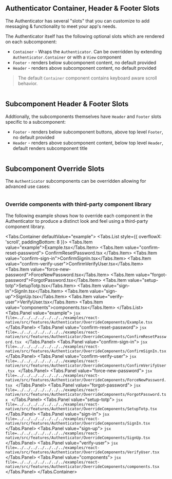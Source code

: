 
## Authenticator Container, Header & Footer Slots

The Authenticator has several "slots" that you can customize to add messaging & functionality to meet your app's needs.

The Authenticator itself has the following optional slots which are rendered on each subcomponent:
- `Container` - Wraps the `Authenticator`. Can be overridden by extending `Authenticator.Container` or with a `View` component
- `Footer` - renders below subcomponent content, no default provided
- `Header` - renders above subcomponent content, no default provided

> The default `Container` component contains keyboard aware scroll behavior.

```jsx expoSnack file=../../../../../../../examples/react-native/src/features/Authenticator/Slots/Example.tsx

```

## Subcomponent Header & Footer Slots

Addtionally, the subcomponents themselves have `Header` and `Footer` slots specific to a subcomponent:
- `Footer` - renders below subcomponent buttons, above top level `Footer`, no default provided
- `Header` - renders above subcomponent content, below top level `Header`, default renders subcomponent title

```jsx expoSnack file=../../../../../../../examples/react-native/src/features/Authenticator/ComponentSlots/Example.tsx

```

## Subcomponent Override Slots

The `Authenticator` subcomponents can be overridden allowing for advanced use cases:

```jsx expoSnack file=../../../../../../../examples/react-native/src/features/Authenticator/Component/Example.tsx

```

### Override components with third-party component library 
The following example shows how to override each component in the Authenticator to produce a distinct look and feel using a third-party component library.

<Tabs.Container defaultValue="example">
  <Tabs.List style={{ overflowX: 'scroll', paddingBottom: 8 }}>
    <Tabs.Item value="example">Example.tsx</Tabs.Item>
    <Tabs.Item value="confirm-reset-password">
      ConfirmResetPassword.tsx
    </Tabs.Item>
    <Tabs.Item value="confirm-sign-in">ConfirmSignIn.tsx</Tabs.Item>
    <Tabs.Item value="confirm-verify-user">ConfirmVerifyUser.tsx</Tabs.Item>
    <Tabs.Item value="force-new-password">ForceNewPassword.tsx</Tabs.Item>
    <Tabs.Item value="forgot-password">ForgotPassword.tsx</Tabs.Item>
    <Tabs.Item value="setup-totp">SetupTotp.tsx</Tabs.Item>
    <Tabs.Item value="sign-in">SignIn.tsx</Tabs.Item>
    <Tabs.Item value="sign-up">SignUp.tsx</Tabs.Item>
    <Tabs.Item value="verify-user">VerifyUser.tsx</Tabs.Item>
    <Tabs.Item value="components">components.tsx</Tabs.Item>
  </Tabs.List>
  <Tabs.Panel value="example">
    ```jsx file=../../../../../../../examples/react-native/src/features/Authenticator/OverrideComponents/Example.tsx
    ```
  </Tabs.Panel>
  <Tabs.Panel value="confirm-reset-password">
    ```jsx file=../../../../../../../examples/react-native/src/features/Authenticator/OverrideComponents/ConfirmResetPassword.tsx
    ```
  </Tabs.Panel>
  <Tabs.Panel value="confirm-sign-in">
    ```jsx file=../../../../../../../examples/react-native/src/features/Authenticator/OverrideComponents/ConfirmSignIn.tsx
    ```
  </Tabs.Panel>
  <Tabs.Panel value="confirm-verify-user">
    ```jsx file=../../../../../../../examples/react-native/src/features/Authenticator/OverrideComponents/ConfirmVerifyUser.tsx
    ```
  </Tabs.Panel>
  <Tabs.Panel value="force-new-password">
    ```jsx file=../../../../../../../examples/react-native/src/features/Authenticator/OverrideComponents/ForceNewPassword.tsx
    ```
  </Tabs.Panel>
  <Tabs.Panel value="forgot-password">
    ```jsx file=../../../../../../../examples/react-native/src/features/Authenticator/OverrideComponents/ForgotPassword.tsx
    ```
  </Tabs.Panel>
  <Tabs.Panel value="setup-totp">
    ```jsx file=../../../../../../../examples/react-native/src/features/Authenticator/OverrideComponents/SetupTotp.tsx
    ```
  </Tabs.Panel>
  <Tabs.Panel value="sign-in">
    ```jsx file=../../../../../../../examples/react-native/src/features/Authenticator/OverrideComponents/SignIn.tsx
    ```
  </Tabs.Panel>
  <Tabs.Panel value="sign-up">
    ```jsx file=../../../../../../../examples/react-native/src/features/Authenticator/OverrideComponents/SignUp.tsx
    ```
  </Tabs.Panel>
  <Tabs.Panel value="verify-user">
    ```jsx file=../../../../../../../examples/react-native/src/features/Authenticator/OverrideComponents/VerifyUser.tsx
    ```
  </Tabs.Panel>
  <Tabs.Panel value="components">
    ```jsx file=../../../../../../../examples/react-native/src/features/Authenticator/OverrideComponents/components.tsx
    ```
  </Tabs.Panel>
</Tabs.Container>
